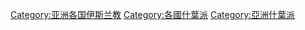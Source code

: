 [[Category:亚洲各国伊斯兰教|Category:亚洲各国伊斯兰教]]
[[Category:各國什葉派|Category:各國什葉派]]
[[Category:亞洲什葉派|Category:亞洲什葉派]]